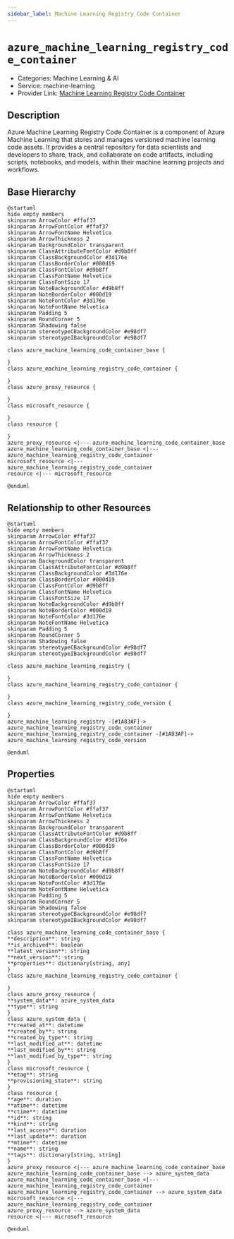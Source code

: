 ```yaml
---
sidebar_label: Machine Learning Registry Code Container
---
```


# `azure_machine_learning_registry_code_container`

- Categories: Machine Learning & AI
- Service: machine-learning
- Provider Link: [Machine Learning Registry Code Container](https://learn.microsoft.com/en-us/azure/machine-learning/how-to-use-registry-container-resource)

## Description

Azure Machine Learning Registry Code Container is a component of Azure Machine Learning that stores and manages versioned machine learning code assets. It provides a central repository for data scientists and developers to share, track, and collaborate on code artifacts, including scripts, notebooks, and models, within their machine learning projects and workflows.

## Base Hierarchy

<ZoomPanPinch>

```kroki imgType="plantuml" imgAlt="Hierarchy of Machine Learning Registry Code Container"
@startuml
hide empty members
skinparam ArrowColor #ffaf37
skinparam ArrowFontColor #ffaf37
skinparam ArrowFontName Helvetica
skinparam ArrowThickness 2
skinparam BackgroundColor transparent
skinparam ClassAttributeFontColor #d9b8ff
skinparam ClassBackgroundColor #3d176e
skinparam ClassBorderColor #000d19
skinparam ClassFontColor #d9b8ff
skinparam ClassFontName Helvetica
skinparam ClassFontSize 17
skinparam NoteBackgroundColor #d9b8ff
skinparam NoteBorderColor #000d19
skinparam NoteFontColor #3d176e
skinparam NoteFontName Helvetica
skinparam Padding 5
skinparam RoundCorner 5
skinparam Shadowing false
skinparam stereotypeCBackgroundColor #e98df7
skinparam stereotypeIBackgroundColor #e98df7

class azure_machine_learning_code_container_base {

}
class azure_machine_learning_registry_code_container {

}
class azure_proxy_resource {

}
class microsoft_resource {

}
class resource {

}
azure_proxy_resource <|--- azure_machine_learning_code_container_base
azure_machine_learning_code_container_base <|--- azure_machine_learning_registry_code_container
microsoft_resource <|--- azure_machine_learning_registry_code_container
resource <|--- microsoft_resource

@enduml
```

</ZoomPanPinch>

## Relationship to other Resources

<ZoomPanPinch>

```kroki imgType="plantuml" imgAlt="Diagram of Machine Learning Registry Code Container resource relationships"
@startuml
hide empty members
skinparam ArrowColor #ffaf37
skinparam ArrowFontColor #ffaf37
skinparam ArrowFontName Helvetica
skinparam ArrowThickness 2
skinparam BackgroundColor transparent
skinparam ClassAttributeFontColor #d9b8ff
skinparam ClassBackgroundColor #3d176e
skinparam ClassBorderColor #000d19
skinparam ClassFontColor #d9b8ff
skinparam ClassFontName Helvetica
skinparam ClassFontSize 17
skinparam NoteBackgroundColor #d9b8ff
skinparam NoteBorderColor #000d19
skinparam NoteFontColor #3d176e
skinparam NoteFontName Helvetica
skinparam Padding 5
skinparam RoundCorner 5
skinparam Shadowing false
skinparam stereotypeCBackgroundColor #e98df7
skinparam stereotypeIBackgroundColor #e98df7

class azure_machine_learning_registry {

}
class azure_machine_learning_registry_code_container {

}
class azure_machine_learning_registry_code_version {

}
azure_machine_learning_registry -[#1A83AF]-> azure_machine_learning_registry_code_container
azure_machine_learning_registry_code_container -[#1A83AF]-> azure_machine_learning_registry_code_version

@enduml
```

</ZoomPanPinch>

## Properties

<ZoomPanPinch>

```kroki imgType="plantuml" imgAlt="Diagram of Machine Learning Registry Code Container data model"
@startuml
hide empty members
skinparam ArrowColor #ffaf37
skinparam ArrowFontColor #ffaf37
skinparam ArrowFontName Helvetica
skinparam ArrowThickness 2
skinparam BackgroundColor transparent
skinparam ClassAttributeFontColor #d9b8ff
skinparam ClassBackgroundColor #3d176e
skinparam ClassBorderColor #000d19
skinparam ClassFontColor #d9b8ff
skinparam ClassFontName Helvetica
skinparam ClassFontSize 17
skinparam NoteBackgroundColor #d9b8ff
skinparam NoteBorderColor #000d19
skinparam NoteFontColor #3d176e
skinparam NoteFontName Helvetica
skinparam Padding 5
skinparam RoundCorner 5
skinparam Shadowing false
skinparam stereotypeCBackgroundColor #e98df7
skinparam stereotypeIBackgroundColor #e98df7

class azure_machine_learning_code_container_base {
**description**: string
**is_archived**: boolean
**latest_version**: string
**next_version**: string
**properties**: dictionary[string, any]
}
class azure_machine_learning_registry_code_container {

}
class azure_proxy_resource {
**system_data**: azure_system_data
**type**: string
}
class azure_system_data {
**created_at**: datetime
**created_by**: string
**created_by_type**: string
**last_modified_at**: datetime
**last_modified_by**: string
**last_modified_by_type**: string
}
class microsoft_resource {
**etag**: string
**provisioning_state**: string
}
class resource {
**age**: duration
**atime**: datetime
**ctime**: datetime
**id**: string
**kind**: string
**last_access**: duration
**last_update**: duration
**mtime**: datetime
**name**: string
**tags**: dictionary[string, string]
}
azure_proxy_resource <|--- azure_machine_learning_code_container_base
azure_machine_learning_code_container_base --> azure_system_data
azure_machine_learning_code_container_base <|--- azure_machine_learning_registry_code_container
azure_machine_learning_registry_code_container --> azure_system_data
microsoft_resource <|--- azure_machine_learning_registry_code_container
azure_proxy_resource --> azure_system_data
resource <|--- microsoft_resource

@enduml
```

</ZoomPanPinch>
